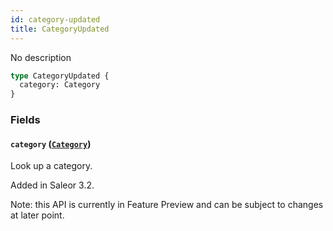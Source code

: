 ```yaml
---
id: category-updated
title: CategoryUpdated
---
```


No description

```graphql
type CategoryUpdated {
  category: Category
}
```

### Fields

#### `category` ([`Category`](../../../developer/api-reference/objects/category))

Look up a category.

Added in Saleor 3.2.

Note: this API is currently in Feature Preview and can be subject to changes at later point.
